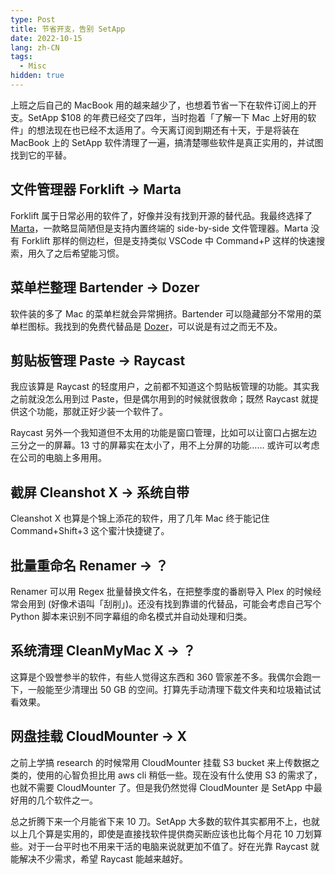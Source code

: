 ```yaml
---
type: Post
title: 节省开支，告别 SetApp
date: 2022-10-15
lang: zh-CN
tags:
  - Misc
hidden: true
---
```


上班之后自己的 MacBook 用的越来越少了，也想着节省一下在软件订阅上的开支。SetApp $108 的年费已经交了四年，当时抱着「了解一下 Mac 上好用的软件」的想法现在也已经不太适用了。今天离订阅到期还有十天，于是将装在 MacBook 上的 SetApp 软件清理了一遍，搞清楚哪些软件是真正实用的，并试图找到它的平替。

## 文件管理器 Forklift → Marta

Forklift 属于日常必用的软件了，好像并没有找到开源的替代品。我最终选择了 [Marta](https://marta.sh/)，一款略显简陋但是支持内置终端的 side-by-side 文件管理器。Marta 没有 Forklift 那样的侧边栏，但是支持类似 VSCode 中 Command+P 这样的快速搜索，用久了之后希望能习惯。

## 菜单栏整理 Bartender → Dozer

软件装的多了 Mac 的菜单栏就会异常拥挤。Bartender 可以隐藏部分不常用的菜单栏图标。我找到的免费代替品是 [Dozer](https://github.com/Mortennn/Dozer)，可以说是有过之而无不及。

## 剪贴板管理 Paste → Raycast

我应该算是 Raycast 的轻度用户，之前都不知道这个剪贴板管理的功能。其实我之前就没怎么用到过 Paste，但是偶尔用到的时候就很救命；既然 Raycast 就提供这个功能，那就正好少装一个软件了。

Raycast 另外一个我知道但不太用的功能是窗口管理，比如可以让窗口占据左边三分之一的屏幕。13 寸的屏幕实在太小了，用不上分屏的功能…… 或许可以考虑在公司的电脑上多用用。

## 截屏 Cleanshot X → 系统自带

Cleanshot X 也算是个锦上添花的软件，用了几年 Mac 终于能记住 Command+Shift+3 这个蜜汁快捷键了。

## 批量重命名 Renamer → ？

Renamer 可以用 Regex 批量替换文件名，在把整季度的番剧导入 Plex 的时候经常会用到 (好像术语叫「刮削」)。还没有找到靠谱的代替品，可能会考虑自己写个 Python 脚本来识别不同字幕组的命名模式并自动处理和归类。

## 系统清理 CleanMyMac X → ？

这算是个毁誉参半的软件，有些人觉得这东西和 360 管家差不多。我偶尔会跑一下，一般能至少清理出 50 GB 的空间。打算先手动清理下载文件夹和垃圾箱试试看效果。

## 网盘挂载 CloudMounter → X

之前上学搞 research 的时候常用 CloudMounter 挂载 S3 bucket 来上传数据之类的，使用的心智负担比用 aws cli 稍低一些。现在没有什么使用 S3 的需求了，也就不需要 CloudMounter 了。但是我仍然觉得 CloudMounter 是 SetApp 中最好用的几个软件之一。

总之折腾下来一个月能省下来 10 刀。SetApp 大多数的软件其实都用不上，也就以上几个算是实用的，即使是直接找软件提供商买断应该也比每个月花 10 刀划算些。对于一台平时也不用来干活的电脑来说就更加不值了。好在光靠 Raycast 就能解决不少需求，希望 Raycast 能越来越好。

